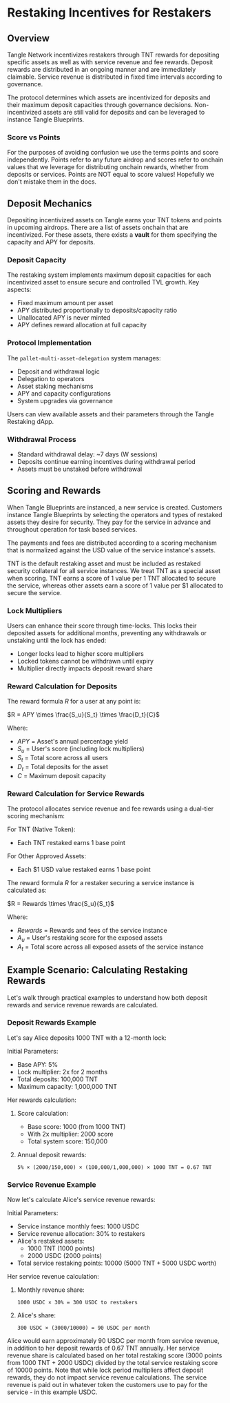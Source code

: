 # Restaking Incentives for Restakers

## Overview

Tangle Network incentivizes restakers through TNT rewards for depositing specific assets as well as with service revenue and fee rewards. Deposit rewards are distributed in an ongoing manner and are immediately claimable. Service revenue is distributed in fixed time intervals according to governance.

The protocol determines which assets are incentivized for deposits and their maximum deposit capacities through governance decisions. Non-incentivized assets are still valid for deposits and can be leveraged to instance Tangle Blueprints.

### Score vs Points

For the purposes of avoiding confusion we use the terms points and score independently. Points refer to any future airdrop and scores refer to onchain values that we leverage for distributing onchain rewards, whether from deposits or services. Points are NOT equal to score values! Hopefully we don't mistake them in the docs.

## Deposit Mechanics

Depositing incentivized assets on Tangle earns your TNT tokens and points in upcoming airdrops. There are a list of assets onchain that are incentivized. For these assets, there exists a **vault** for them specifying the capacity and APY for deposits.

### Deposit Capacity

The restaking system implements maximum deposit capacities for each incentivized asset to ensure secure and controlled TVL growth. Key aspects:

- Fixed maximum amount per asset
- APY distributed proportionally to deposits/capacity ratio
- Unallocated APY is never minted
- APY defines reward allocation at full capacity

### Protocol Implementation

The `pallet-multi-asset-delegation` system manages:

- Deposit and withdrawal logic
- Delegation to operators
- Asset staking mechanisms
- APY and capacity configurations
- System upgrades via governance

Users can view available assets and their parameters through the Tangle Restaking dApp.

### Withdrawal Process

- Standard withdrawal delay: ~7 days (W sessions)
- Deposits continue earning incentives during withdrawal period
- Assets must be unstaked before withdrawal

## Scoring and Rewards

When Tangle Blueprints are instanced, a new service is created. Customers instance Tangle Blueprints by selecting the operators and types of restaked assets they desire for security. They pay for the service in advance and throughout operation for task based services.

The payments and fees are distributed according to a scoring mechanism that is normalized against the USD value of the service instance's assets.

TNT is the default restaking asset and must be included as restaked security collateral for all service instances. We treat TNT as a special asset when scoring. TNT earns a score of 1 value per 1 TNT allocated to secure the service, whereas other assets earn a score of 1 value per $1 allocated to secure the service.

### Lock Multipliers

Users can enhance their score through time-locks. This locks their deposited assets for additional months, preventing any withdrawals or unstaking until the lock has ended:

- Longer locks lead to higher score multipliers
- Locked tokens cannot be withdrawn until expiry
- Multiplier directly impacts deposit reward share

### Reward Calculation for Deposits

The reward formula $R$ for a user at any point is:

$R = APY \times \frac{S_u}{S_t} \times \frac{D_t}{C}$

Where:

- $APY$ = Asset's annual percentage yield
- $S_u$ = User's score (including lock multipliers)
- $S_t$ = Total score across all users
- $D_t$ = Total deposits for the asset
- $C$ = Maximum deposit capacity

### Reward Calculation for Service Rewards

The protocol allocates service revenue and fee rewards using a dual-tier scoring mechanism:

For TNT (Native Token):

- Each TNT restaked earns 1 base point

For Other Approved Assets:

- Each $1 USD value restaked earns 1 base point

The reward formula $R$ for a restaker securing a service instance is calculated as:

$R = Rewards \times \frac{S_u}{S_t}$

Where:

- $Rewards$ = Rewards and fees of the service instance
- $A_u$ = User's restaking score for the exposed assets
- $A_t$ = Total score across all exposed assets of the service instance

## Example Scenario: Calculating Restaking Rewards

Let's walk through practical examples to understand how both deposit rewards and service revenue rewards are calculated.

### Deposit Rewards Example

Let's say Alice deposits 1000 TNT with a 12-month lock:

Initial Parameters:

- Base APY: 5%
- Lock multiplier: 2x for 2 months
- Total deposits: 100,000 TNT
- Maximum capacity: 1,000,000 TNT

Her rewards calculation:

1. Score calculation:

   - Base score: 1000 (from 1000 TNT)
   - With 2x multiplier: 2000 score
   - Total system score: 150,000

2. Annual deposit rewards:
   ```
   5% × (2000/150,000) × (100,000/1,000,000) × 1000 TNT = 0.67 TNT
   ```

### Service Revenue Example

Now let's calculate Alice's service revenue rewards:

Initial Parameters:

- Service instance monthly fees: 1000 USDC
- Service revenue allocation: 30% to restakers
- Alice's restaked assets:
  - 1000 TNT (1000 points)
  - 2000 USDC (2000 points)
- Total service restaking points: 10000 (5000 TNT + 5000 USDC worth)

Her service revenue calculation:

1. Monthly revenue share:

   ```
   1000 USDC × 30% = 300 USDC to restakers
   ```

2. Alice's share:
   ```
   300 USDC × (3000/10000) = 90 USDC per month
   ```

Alice would earn approximately 90 USDC per month from service revenue, in addition to her deposit rewards of 0.67 TNT annually. Her service revenue share is calculated based on her total restaking score (3000 points from 1000 TNT + 2000 USDC) divided by the total service restaking score of 10000 points. Note that while lock period multipliers affect deposit rewards, they do not impact service revenue calculations. The service revenue is paid out in whatever token the customers use to pay for the service - in this example USDC.
